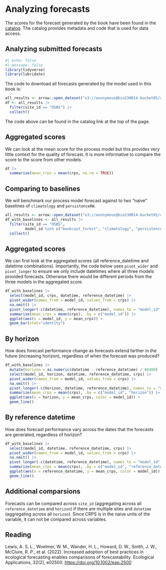 # Analyzing forecasts {#sec-analysis}

The scores for the forecast generated by the book have been found in the [catalog](https://radiantearth.github.io/stac-browser/#/external/raw.githubusercontent.com/eco4cast/neon4cast-ci/main/catalog/scores/models/model_items/bookcast_forest.json). The catalog provides metadata and code that is used for data access.

## Analyzing submitted forecasts

```r
#| echo: false
#| message: false
library(tidyverse)
library(lubridate)
```

The code to download all forecasts generated by the model used in this book is:

```r
all_results <- arrow::open_dataset("s3://anonymous@bio230014-bucket01/challenges/scores/parquet/project_id=neon4cast/duration=P1D/variable=nee/model_id=bookcast_forest?endpoint_override=sdsc.osn.xsede.org")
df <- all_results |> 
  filter(site_id == "OSBS") |> 
  collect()
```

The code above can be found in the catalog link at the top of the page.

## Aggregated scores

We can look at the mean score for the process model but this provides very little context for the quality of forecast. It is more informative to compare the score to the score from other models.

```r
df |> 
  summarise(mean_crps = mean(crps, na.rm = TRUE))
```

## Comparing to baselines

We will benchmark our process model forecast against to two "naive" baselines of `climatology` and `persistenceRW`.

```r
all_results <- arrow::open_dataset("s3://anonymous@bio230014-bucket01/challenges/scores/parquet/project_id=neon4cast/duration=P1D/variable=nee?endpoint_override=sdsc.osn.xsede.org")
df_with_baselines <- all_results |> 
  filter(site_id == "OSBS",
         model_id %in% c("bookcast_forest", "climatology", "persistenceRW")) |> 
  collect()
```

## Aggregated scores

We can first look at the aggregated scores (all reference_datetime and datetime combinations). Importantly, the code below uses `pivot_wider` and `pivot_longer` to ensure we only include datetimes where all three models provided forecasts. Otherwise there would be different periods from the three models in the aggregated score.

```r
df_with_baselines |> 
  select(model_id, crps, datetime, reference_datetime) |> 
  pivot_wider(names_from = model_id, values_from = crps) |> 
  na.omit() |> 
  pivot_longer(-c(datetime, reference_datetime), names_to = "model_id", values_to = "crps") |> 
  summarise(mean_crps = mean(crps), .by = c("model_id")) |> 
  ggplot(aes(x = model_id, y = mean_crps)) +
  geom_bar(stat="identity")
```

## By horizon

How does forecast performance change as forecasts extend farther in the future (increasing horizon), regardless of when the forecast was produced?

```r
df_with_baselines |> 
  mutate(horizon = as.numeric(datetime - reference_datetime) / 86400) |> 
  select(model_id, horizon, datetime, reference_datetime, crps) |> 
  pivot_wider(names_from = model_id, values_from = crps) |> 
  na.omit() |> 
  pivot_longer(-c(horizon, datetime, reference_datetime), names_to = "model_id", values_to = "crps") |> 
  summarize(mean_crps = mean(crps), .by = c("model_id", "horizon")) |> 
  ggplot(aes(x = horizon, y = mean_crps, color = model_id)) + 
  geom_line()

```

## By reference datetime

How does forecast performance vary across the dates that the forecasts are generated, regardless of horizon?

```r
df_with_baselines |> 
  select(model_id, datetime, reference_datetime, crps) |> 
  pivot_wider(names_from = model_id, values_from = crps) |> 
  na.omit() |> 
  pivot_longer(-c(datetime, reference_datetime), names_to = "model_id", values_to = "crps") |> 
  summarize(mean_crps = mean(crps), .by = c("model_id", "reference_datetime")) |> 
  ggplot(aes(x = reference_datetime, y = mean_crps, color = model_id)) + 
  geom_line()
```

## Additional comparsions

Forecasts can be compared across `site_id` (aggregating across all `reference_datetime` and `horizon`) if there are multiple sites and `datetime` (aggregating across all `horizon`). Since CRPS is in the naive units of the variable, it can not be compared across variables.

## Reading

Lewis, A. S. L., Woelmer, W. M., Wander, H. L., Howard, D. W., Smith, J. W., McClure, R. P., et al. (2022). Increased adoption of best practices in ecological forecasting enables comparisons of forecastability. Ecological Applications, 32(2), e02500. <https://doi.org/10.1002/eap.2500>

